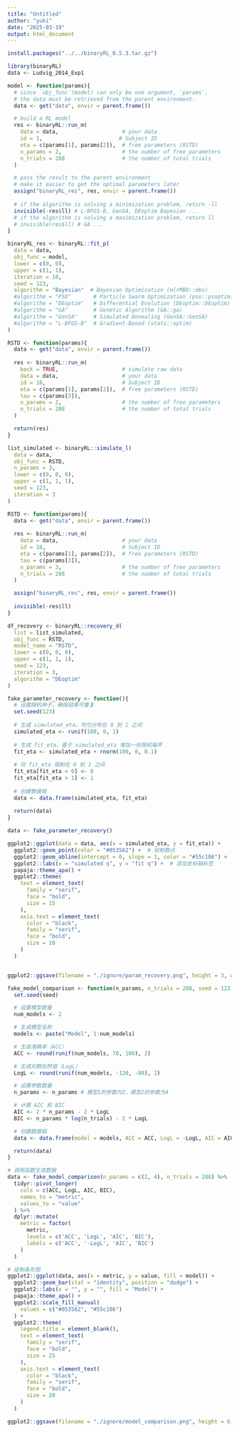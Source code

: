 ```yaml
---
title: "Untitled"
author: "yuki"
date: "2025-03-19"
output: html_document
---
```

```r
install.packages("../../binaryRL_0.5.3.tar.gz")
```

```r
library(binaryRL)
data <- Ludvig_2014_Exp1
```

```r
model <- function(params){
  # since `obj_func`(model) can only be one argument, `params`, 
  # the data must be retrieved from the parent environment.
  data <- get("data", envir = parent.frame()) 

  # build a RL model
  res <- binaryRL::run_m(
    data = data,                    # your data
    id = 1,                        # Subject ID
    eta = c(params[1], params[2]),  # free parameters (RSTD)
    n_params = 2,                   # the number of free parameters
    n_trials = 288                  # the number of total trials
  )

  # pass the result to the parent environment
  # make it easier to get the optimal parameters later
  assign("binaryRL_res", res, envir = parent.frame())
  
  # if the algorithm is solving a minimization problem, return -ll
  invisible(-res$ll) # L-BFGS-B, GenSA, DEoptim Bayesian ...
  # if the algorithm is solving a maximization problem, return ll
  # invisible(res$ll) # GA ...
}
```

```r
binaryRL_res <- binaryRL::fit_p(
  data = data,
  obj_func = model,
  lower = c(0, 0),
  upper = c(1, 1),
  iteration = 10,
  seed = 123,
  algorithm = "Bayesian"  # Bayesian Optimization (mlrMBO::mbo)
  #algorithm = "PSO"       # Particle Swarm Optimization (pso::psoptim)
  #algorithm = "DEoptim"   # Differential Evolution (DEoptim::DEoptim)
  #algorithm = "GA"        # Genetic Algorithm (GA::ga)
  #algorithm = "GenSA"     # Simulated Annealing (GenSA::GenSA)
  #algorithm = "L-BFGS-B"  # Gradient-Based (stats::optim)
)
```

```r
RSTD <- function(params){
  data <- get("data", envir = parent.frame()) 
  
  res <- binaryRL::run_m(
    back = TRUE,                    # simulate raw data
    data = data,                    # your data
    id = 18,                        # Subject ID
    eta = c(params[1], params[2]),  # free parameters (RSTD)
    tau = c(params[3]),
    n_params = 2,                   # the number of free parameters
    n_trials = 288                  # the number of total trials
  )

  return(res)
}

list_simulated <- binaryRL::simulate_l(
  data = data,
  obj_func = RSTD,
  n_params = 3, 
  lower = c(0, 0, 0),
  upper = c(1, 1, 1),
  seed = 123,
  iteration = 3
)
```

```r
RSTD <- function(params){
  data <- get("data", envir = parent.frame()) 
  
  res <- binaryRL::run_m(
    data = data,                    # your data
    id = 18,                        # Subject ID
    eta = c(params[1], params[2]),  # free parameters (RSTD)
    tau = c(params[3]),
    n_params = 3,                   # the number of free parameters
    n_trials = 288                  # the number of total trials
  )

  assign("binaryRL_res", res, envir = parent.frame())
  
  invisible(-res$ll)
}

df_recovery <- binaryRL::recovery_d(
  list = list_simulated,
  obj_func = RSTD,
  model_name = "RSTD",
  lower = c(0, 0, 0),
  upper = c(1, 1, 1),
  seed = 123,
  iteration = 3,
  algorithm = "DEoptim"
)
```

```r
fake_parameter_recovery <- function(){
  # 设置随机种子，确保结果可重复
  set.seed(123)
  
  # 生成 simulated_eta，均匀分布在 0 到 1 之间
  simulated_eta <- runif(100, 0, 1)
  
  # 生成 fit_eta，基于 simulated_eta 增加一些随机噪声
  fit_eta <- simulated_eta + rnorm(100, 0, 0.1)
  
  # 将 fit_eta 限制在 0 到 1 之间
  fit_eta[fit_eta < 0] <- 0
  fit_eta[fit_eta > 1] <- 1
  
  # 创建数据框
  data <- data.frame(simulated_eta, fit_eta)
  
  return(data)
}

data <- fake_parameter_recovery()

ggplot2::ggplot(data = data, aes(x = simulated_eta, y = fit_eta)) +
  ggplot2::geom_point(color = "#053562") +  # 绘制散点
  ggplot2::geom_abline(intercept = 0, slope = 1, color = "#55c186") +  # 添加 y = x 的直线
  ggplot2::labs(x = "simulated η", y = "fit η") +  # 添加坐标轴标签
  papaja::theme_apa() +
  ggplot2::theme(
    text = element_text(
      family = "serif", 
      face = "bold",
      size = 15
    ),
    axis.text = element_text(
      color = "black",
      family = "serif", 
      face = "bold",
      size = 10
    )
  )


ggplot2::ggsave(filename = "./ignore/param_recovery.png", height = 3, width = 4)
```

```r
fake_model_comparison <- function(n_params, n_trials = 288, seed = 123) {
  set.seed(seed)

  # 设置模型数量
  num_models <- 2

  # 生成模型名称
  models <- paste("Model", 1:num_models)

  # 生成准确率（ACC）
  ACC <- round(runif(num_models, 70, 100), 2)

  # 生成对数似然值（LogL）
  LogL <- round(runif(num_models, -120, -80), 2)

  # 设置参数数量
  n_params <- n_params # 模型1的参数为2，模型2的参数为4

  # 计算 AIC 和 BIC
  AIC <- 2 * n_params - 2 * LogL
  BIC <- n_params * log(n_trials) - 2 * LogL

  # 创建数据框
  data <- data.frame(model = models, ACC = ACC, LogL = -LogL, AIC = AIC, BIC = BIC)

  return(data)
}

# 调用函数生成数据
data <- fake_model_comparison(n_params = c(2, 4), n_trials = 288) %>%
  tidyr::pivot_longer(
    cols = c(ACC, LogL, AIC, BIC), 
    names_to = "metric", 
    values_to = "value"
  ) %>%
  dplyr::mutate(
    metric = factor(
      metric, 
      levels = c('ACC', 'LogL', 'AIC', 'BIC'),
      labels = c('ACC', '-LogL', 'AIC', 'BIC')
    )
  )

# 绘制条形图
ggplot2::ggplot(data, aes(x = metric, y = value, fill = model)) +
  ggplot2::geom_bar(stat = "identity", position = "dodge") +
  ggplot2::labs(x = "", y = "", fill = "Model") +
  papaja::theme_apa() +
  ggplot2::scale_fill_manual(
    values = c("#053562", "#55c186")
  ) +
  ggplot2::theme(
    legend.title = element_blank(),
    text = element_text(
      family = "serif", 
      face = "bold",
      size = 25
    ),
    axis.text = element_text(
      color = "black",
      family = "serif", 
      face = "bold",
      size = 20
    )
  )

ggplot2::ggsave(filename = "./ignore/model_comparison.png", height = 6, width = 8)
```

```r

```

